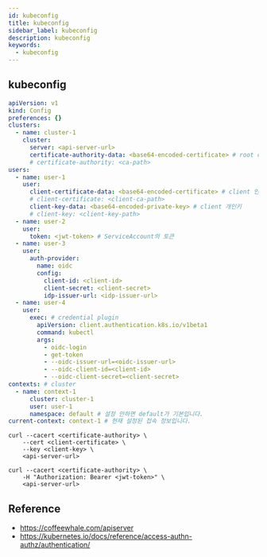 ```yaml
---
id: kubeconfig
title: kubeconfig
sidebar_label: kubeconfig
description: kubeconfig
keywords:
  - kubeconfig
---
```


## kubeconfig

```yaml
apiVersion: v1
kind: Config
preferences: {}
clusters:
  - name: cluster-1
    cluster:
      server: <api-server-url>
      certificate-authority-data: <base64-encoded-certificate> # root ca 인증서
      # certificate-authority: <ca-path>
users:
  - name: user-1
    user:
      client-certificate-data: <base64-encoded-certificate> # client 인증서
      # client-certificate: <client-ca-path>
      client-key-data: <base64-encoded-private-key> # client 개인키
      # client-key: <client-key-path>
  - name: user-2
    user:
      token: <jwt-token> # ServiceAccount의 토큰
  - name: user-3
    user:
      auth-provider:
        name: oidc
        config:
          client-id: <client-id>
          client-secret: <client-secret>
          idp-issuer-url: <idp-issuer-url>
  - name: user-4
    user:
      exec: # credential plugin
        apiVersion: client.authentication.k8s.io/v1beta1
        command: kubectl
        args:
          - oidc-login
          - get-token
          - --oidc-issuer-url=<oidc-issuer-url>
          - --oidc-client-id=<client-id>
          - --oidc-client-secret=<client-secret>
contexts: # cluster
  - name: context-1
      cluster: cluster-1
      user: user-1
      namespace: default # 설정 안하면 default가 기본입니다.
current-context: context-1 # 현재 설정된 접속 정보입니다.
```

```shell
curl --cacert <certificate-authority> \
    --cert <client-certificate> \
    --key <client-key> \
    <api-server-url>
```

```shell
curl --cacert <certificate-authority> \
    -H "Authorization: Bearer <jwt-token>" \
    <api-server-url>
```

## Reference

- https://coffeewhale.com/apiserver
- https://kubernetes.io/docs/reference/access-authn-authz/authentication/
